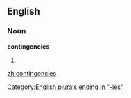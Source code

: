==English==

===Noun===
'''contingencies'''

# {{plural of|[[contingency]]}}

[[Category:English plurals ending in "-ies"]]

[[zh:contingencies]]